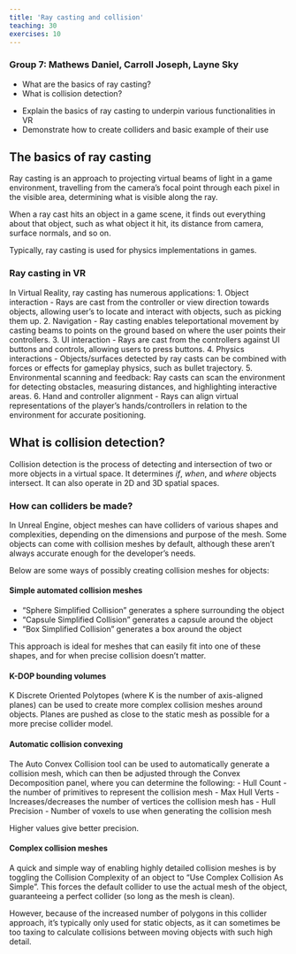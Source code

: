 ```yaml
---
title: 'Ray casting and collision'
teaching: 30
exercises: 10
---
```


### Group 7: Mathews Daniel, Carroll Joseph, Layne Sky

:::::::::::::::::::::::::::::::::::::: questions 

- What are the basics of ray casting?
- What is collision detection?

::::::::::::::::::::::::::::::::::::::::::::::::

::::::::::::::::::::::::::::::::::::: objectives

- Explain the basics of ray casting to underpin various functionalities in VR
- Demonstrate how to create colliders and basic example of their use

::::::::::::::::::::::::::::::::::::::::::::::::

## The basics of ray casting 

Ray casting is an approach to projecting virtual beams of light in a game environment, travelling from the camera's focal point through each pixel in the visible area, determining what is visible along the ray. 

When a ray cast hits an object in a game scene, it finds out everything about that object, such as what object it hit, its distance from camera, surface normals, and so on. 

Typically, ray casting is used for physics implementations in games. 

### Ray casting in VR 

In Virtual Reality, ray casting has numerous applications: 
1. Object interaction - Rays are cast from the controller or view direction towards objects, allowing user's to locate and interact with objects, such as picking them up. 
2. Navigation - Ray casting enables teleportational movement by casting beams to points on the ground based on where the user points their controllers. 
3. UI interaction - Rays are cast from the controllers against UI buttons and controls, allowing users to press buttons. 
4. Physics interactions - Objects/surfaces detected by ray casts can be combined with forces or effects for gameplay physics, such as bullet trajectory. 
5. Environmental scanning and feedback: Ray casts can scan the environment for detecting obstacles, measuring distances, and highlighting interactive areas. 
6. Hand and controller alignment - Rays can align virtual representations of the player's hands/controllers in relation to the environment for accurate positioning. 

## What is collision detection? 

Collision detection is the process of detecting and intersection of two or more objects in a virtual space. It determines _if_, _when_, and _where_ objects intersect. It can also operate in 2D and 3D spatial spaces. 

### How can colliders be made? 

In Unreal Engine, object meshes can have colliders of various shapes and complexities, depending on the dimensions and purpose of the mesh. Some objects can come with collision meshes by default, although these aren't always accurate enough for the developer's needs. 

Below are some ways of possibly creating collision meshes for objects: 

#### Simple automated collision meshes 

- "Sphere Simplified Collision" generates a sphere surrounding the object 
- "Capsule Simplified Collision" generates a capsule around the object 
- "Box Simplified Collision" generates a box around the object 

This approach is ideal for meshes that can easily fit into one of these shapes, and for when precise collision doesn't matter. 

#### K-DOP bounding volumes 

K Discrete Oriented Polytopes (where K is the number of axis-aligned planes) can be used to create more complex collision meshes around objects. Planes are pushed as close to the static mesh as possible for a more precise collider model. 

#### Automatic collision convexing 

The Auto Convex Collision tool can be used to automatically generate a collision mesh, which can then be adjusted through the Convex Decomposition panel, where you can determine the following: 
- Hull Count - the number of primitives to represent the collision mesh 
- Max Hull Verts - Increases/decreases the number of vertices the collision mesh has 
- Hull Precision - Number of voxels to use when generating the collision mesh 

Higher values give better precision. 

#### Complex collision meshes 

A quick and simple way of enabling highly detailed collision meshes is by toggling the Collision Complexity of an object to "Use Complex Collision As Simple". This forces the default collider to use the actual mesh of the object, guaranteeing a perfect collider (so long as the mesh is clean). 

However, because of the increased number of polygons in this collider approach, it's typically only used for static objects, as it can sometimes be too taxing to calculate collisions between moving objects with such high detail. 
